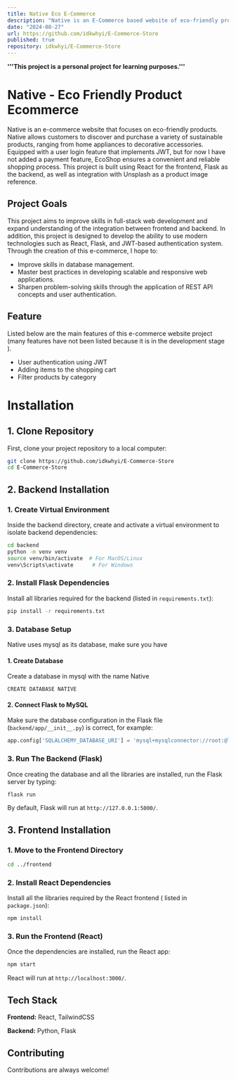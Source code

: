 ```yaml
--- 
title: Native Eco E-Commerce
description: "Native is an E-Commerce based website of eco-friendly products. The site allows users to purchase products like accessories, clothing, and utensils (This project is currently in the development stage). "
date: "2024-08-27"
url: https://github.com/idkwhyi/E-Commerce-Store
published: true
repository: idkwhyi/E-Commerce-Store
---
```



**'''This project is a personal project for learning purposes.'''**


# Native - Eco Friendly Product Ecommerce
Native is an e-commerce website that focuses on eco-friendly products. Native allows customers to discover and purchase a variety of sustainable products, ranging from home appliances to decorative accessories. Equipped with a user login feature that implements JWT, but for now I have not added a payment feature, EcoShop ensures a convenient and reliable shopping process. This project is built using React for the frontend, Flask as the backend, as well as integration with Unsplash as a product image reference.

## Project Goals
This project aims to improve skills in full-stack web development and expand understanding of the integration between frontend and backend. In addition, this project is designed to develop the ability to use modern technologies such as React, Flask, and JWT-based authentication system. Through the creation of this e-commerce, I hope to:
- Improve skills in database management.
- Master best practices in developing scalable and responsive web applications.
- Sharpen problem-solving skills through the application of REST API concepts and user authentication.

## Feature
Listed below are the main features of this e-commerce website project (many features have not been listed because it is in the development stage ).
- User authentication using JWT
- Adding items to the shopping cart
- Filter products by category


# Installation

## 1. Clone Repository
First, clone your project repository to a local computer:
```bash
git clone https://github.com/idkwhyi/E-Commerce-Store
cd E-Commerce-Store
```

## 2. Backend Installation

### 1. Create Virtual Environment
Inside the backend directory, create and activate a virtual environment to isolate backend dependencies:
   ```bash
   cd backend
   python -m venv venv
   source venv/bin/activate  # For MacOS/Linux
   venv\Scripts\activate      # For Windows
   ```

### 2. Install Flask Dependencies
   Install all libraries required for the backend (listed in `requirements.txt`):
   ```bash
   pip install -r requirements.txt
   ```

### 3. Database Setup
Native uses mysql as its database, make sure you have

#### 1. Create Database
   Create a database in mysql with the name Native
   ```
   CREATE DATABASE NATIVE   
   ```
   
#### 2. Connect Flask to MySQL
   Make sure the database configuration in the Flask file (`backend/app/__init__.py`) is correct, for example:
   ```python
app.config['SQLALCHEMY_DATABASE_URI'] = 'mysql+mysqlconnector://root:@localhost:3306/Native'

   ```

### 3. Run The Backend (Flask)
   Once creating the database and all the libraries are installed, run the Flask server by typing:
   ```bash
   flask run
   ```

  By default, Flask will run at `http://127.0.0.1:5000/`.


## 3. Frontend Installation

### 1. Move to the Frontend Directory
   ```bash
   cd ../frontend
   ```

### 2. Install React Dependencies
   Install all the libraries required by the React frontend ( listed in `package.json`):
   ```bash
   npm install
   ```

### 3. Run the Frontend (React)
   Once the dependencies are installed, run the React app:
   ```bash
   npm start
   ```

   React will run at `http://localhost:3000/`.

## Tech Stack

**Frontend:** React, TailwindCSS

**Backend:** Python, Flask


## Contributing

Contributions are always welcome!

